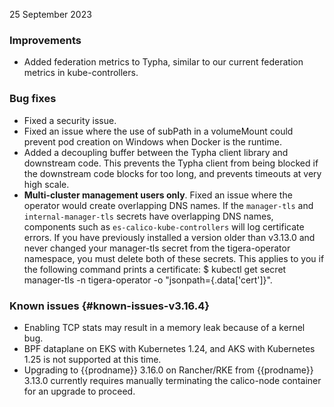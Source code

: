 25 September 2023

### Improvements

- Added federation metrics to Typha, similar to our current federation metrics in kube-controllers.

### Bug fixes
- Fixed a security issue.
- Fixed an issue where the use of subPath in a volumeMount could prevent pod creation on Windows when Docker is the runtime.
- Added a decoupling buffer between the Typha client library and downstream code. This prevents the Typha client from being blocked if the downstream code blocks for too long, and prevents timeouts at very high scale.
- **Multi-cluster management users only**. Fixed an issue where the operator would create overlapping DNS names. If the `manager-tls` and `internal-manager-tls` secrets have overlapping DNS names, components such as `es-calico-kube-controllers` will log certificate errors. If you have previously installed a version older than v3.13.0 and never changed your manager-tls secret from the tigera-operator namespace, you must delete both of these secrets. This applies to you if the following command prints a certificate: $ kubectl get secret manager-tls -n tigera-operator -o "jsonpath={.data['cert']}".

### Known issues {#known-issues-v3.16.4}

- Enabling TCP stats may result in a memory leak because of a kernel bug.
- BPF dataplane on EKS with Kubernetes 1.24, and AKS with Kubernetes 1.25 is not supported at this time.
- Upgrading to {{prodname}} 3.16.0 on Rancher/RKE from {{prodname}} 3.13.0 currently requires manually terminating the calico-node container for an upgrade to proceed.
